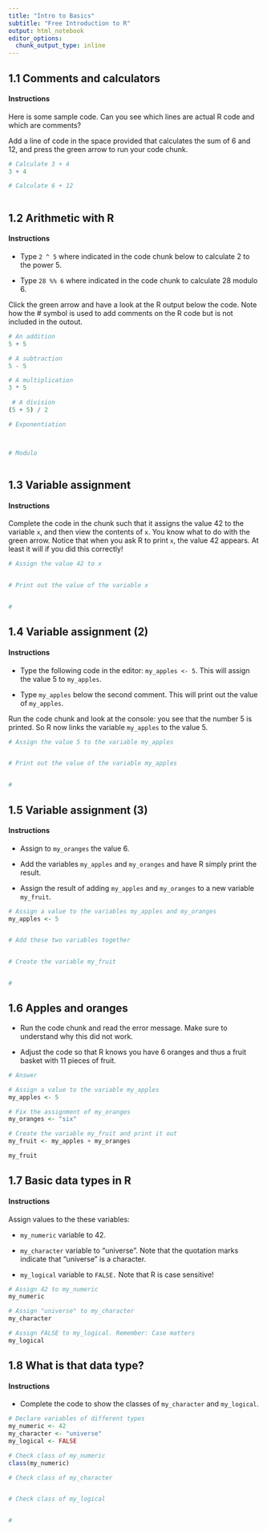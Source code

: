 ```yaml
---
title: "Intro to Basics"
subtitle: "Free Introduction to R"
output: html_notebook
editor_options: 
  chunk_output_type: inline
---
```


## 1.1 Comments and calculators

#### Instructions

Here is some sample code. Can you see which lines are actual R code and which are comments?

Add a line of code in the space provided that calculates the sum of 6 and 12, and press the green arrow to run your code chunk.


```r
# Calculate 3 + 4
3 + 4

# Calculate 6 + 12



```

## 1.2 Arithmetic with R


#### Instructions

- Type `2 ^ 5` where indicated in the code chunk below to calculate 2 to the power 5.

- Type `28 %% 6` where indicated in the code chunk to calculate 28 modulo 6.

Click the green arrow and have a look at the R output below the code.
Note how the # symbol is used to add comments on the R code but is not included in the outout.


```r
# An addition
5 + 5 

# A subtraction
5 - 5 

# A multiplication
3 * 5

 # A division
(5 + 5) / 2 

# Exponentiation



# Modulo



```

## 1.3 Variable assignment

#### Instructions

Complete the code in the chunk such that it assigns the value 42 to the variable `x`, and then view the contents of `x`. You know what to do with the green arrow. Notice that when you ask R to print `x`, the value 42 appears. At least it will if you did this correctly!


```r
# Assign the value 42 to x


# Print out the value of the variable x


#
```


## 1.4 Variable assignment (2)

#### Instructions

- Type the following code in the editor: `my_apples <- 5`. This will assign the value 5 to `my_apples`.

- Type `my_apples` below the second comment. This will print out the value of `my_apples`.

Run the code chunk and look at the console: you see that the number 5 is printed. So R now links the variable `my_apples` to the value 5.


```r
# Assign the value 5 to the variable my_apples


# Print out the value of the variable my_apples


#
```


## 1.5 Variable assignment (3)

#### Instructions

- Assign to `my_oranges` the value 6.

- Add the variables `my_apples` and `my_oranges` and have R simply print the result.

- Assign the result of adding `my_apples` and `my_oranges` to a new variable `my_fruit`.

```r
# Assign a value to the variables my_apples and my_oranges
my_apples <- 5


# Add these two variables together


# Create the variable my_fruit


#
```


## 1.6 Apples and oranges

- Run the code chunk and read the error message. Make sure to understand why this did not work.

- Adjust the code so that R knows you have 6 oranges and thus a fruit basket with 11 pieces of fruit.

```r
# Answer

# Assign a value to the variable my_apples
my_apples <- 5 

# Fix the assignment of my_oranges
my_oranges <- "six"

# Create the variable my_fruit and print it out
my_fruit <- my_apples + my_oranges 

my_fruit
```



## 1.7 Basic data types in R

#### Instructions

Assign values to the these variables:

- `my_numeric` variable to 42.

- `my_character` variable to "universe". Note that the quotation marks indicate that "universe" is a character.

- `my_logical` variable to `FALSE.` Note that R is case sensitive!


```r
# Assign 42 to my_numeric
my_numeric

# Assign "universe" to my_character
my_character

# Assign FALSE to my_logical. Remember: Case matters
my_logical
```



## 1.8 What is that data type?

#### Instructions

- Complete the code to show the classes of `my_character` and `my_logical`.

```r
# Declare variables of different types
my_numeric <- 42
my_character <- "universe"
my_logical <- FALSE 

# Check class of my_numeric
class(my_numeric)

# Check class of my_character


# Check class of my_logical


#
```

